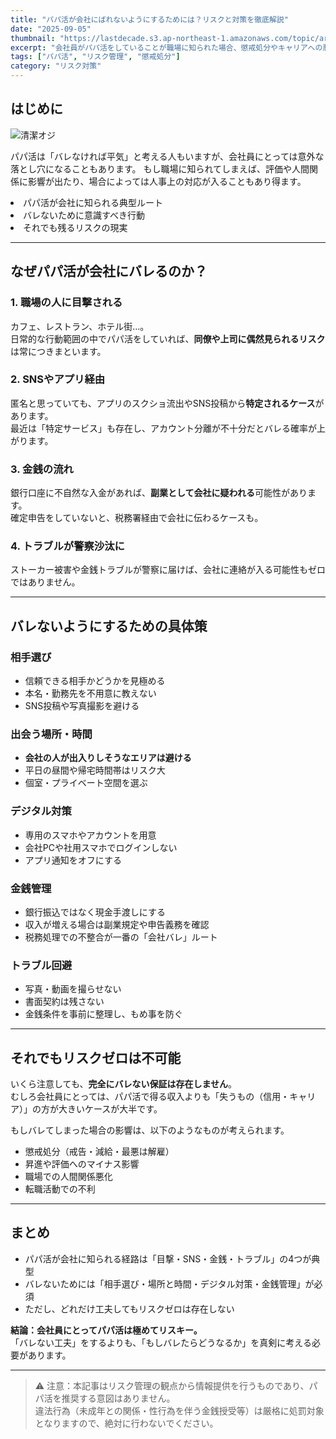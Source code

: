 ```yaml
---
title: "パパ活が会社にばれないようにするためには？リスクと対策を徹底解説"
date: "2025-09-05" 
thumbnail: "https://lastdecade.s3.ap-northeast-1.amazonaws.com/topic/article1/LD_Topics1.png" 
excerpt: "会社員がパパ活をしていることが職場に知られた場合、懲戒処分やキャリアへの悪影響を受ける可能性があります。この記事では、なぜバレるのか、どう防ぐのかを整理しました。"
tags: ["パパ活", "リスク管理", "懲戒処分"]
category: "リスク対策"
---
```


## はじめに
<img src="https://lastdecade.s3.ap-northeast-1.amazonaws.com/topic/article1/LD_Topics1.png" alt="清潔オジ" className="rounded-xl border shadow-sm mt-3" />

パパ活は「バレなければ平気」と考える人もいますが、会社員にとっては意外な落とし穴になることもあります。
もし職場に知られてしまえば、評価や人間関係に影響が出たり、場合によっては人事上の対応が入ることもあり得ます。

<CalloutList color="orange">
  <li>パパ活が会社に知られる典型ルート</li>
  <li>バレないために意識すべき行動</li>
  <li>それでも残るリスクの現実</li>
</CalloutList>

---

<AppCompareTable accent="sky"/>

<InlineToc title="Contents" accent="cyan" scrollOffset={80} />

## なぜパパ活が会社にバレるのか？

### 1. 職場の人に目撃される
カフェ、レストラン、ホテル街…。  
日常的な行動範囲の中でパパ活をしていれば、**同僚や上司に偶然見られるリスク**は常につきまといます。

### 2. SNSやアプリ経由
匿名と思っていても、アプリのスクショ流出やSNS投稿から**特定されるケース**があります。  
最近は「特定サービス」も存在し、アカウント分離が不十分だとバレる確率が上がります。

### 3. 金銭の流れ
銀行口座に不自然な入金があれば、**副業として会社に疑われる**可能性があります。  
確定申告をしていないと、税務署経由で会社に伝わるケースも。

### 4. トラブルが警察沙汰に
ストーカー被害や金銭トラブルが警察に届けば、会社に連絡が入る可能性もゼロではありません。  

---

## バレないようにするための具体策

### 相手選び
- 信頼できる相手かどうかを見極める  
- 本名・勤務先を不用意に教えない  
- SNS投稿や写真撮影を避ける  

### 出会う場所・時間
- **会社の人が出入りしそうなエリアは避ける**  
- 平日の昼間や帰宅時間帯はリスク大  
- 個室・プライベート空間を選ぶ  

### デジタル対策
- 専用のスマホやアカウントを用意  
- 会社PCや社用スマホでログインしない  
- アプリ通知をオフにする  

### 金銭管理
- 銀行振込ではなく現金手渡しにする  
- 収入が増える場合は副業規定や申告義務を確認  
- 税務処理での不整合が一番の「会社バレ」ルート  

### トラブル回避
- 写真・動画を撮らせない  
- 書面契約は残さない  
- 金銭条件を事前に整理し、もめ事を防ぐ  

---

## それでもリスクゼロは不可能

いくら注意しても、**完全にバレない保証は存在しません**。  
むしろ会社員にとっては、パパ活で得る収入よりも「失うもの（信用・キャリア）」の方が大きいケースが大半です。  

もしバレてしまった場合の影響は、以下のようなものが考えられます。

- 懲戒処分（戒告・減給・最悪は解雇）  
- 昇進や評価へのマイナス影響  
- 職場での人間関係悪化  
- 転職活動での不利  

---

## まとめ

- パパ活が会社に知られる経路は「目撃・SNS・金銭・トラブル」の4つが典型  
- バレないためには「相手選び・場所と時間・デジタル対策・金銭管理」が必須  
- ただし、どれだけ工夫してもリスクゼロは存在しない  

**結論：会社員にとってパパ活は極めてリスキー。**  
「バレない工夫」をするよりも、「もしバレたらどうなるか」を真剣に考える必要があります。  

---

> ⚠️ 注意：本記事はリスク管理の観点から情報提供を行うものであり、パパ活を推奨する意図はありません。  
> 違法行為（未成年との関係・性行為を伴う金銭授受等）は厳格に処罰対象となりますので、絶対に行わないでください。
